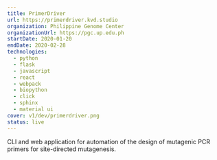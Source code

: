 ```yaml
---
title: PrimerDriver
url: https://primerdriver.kvd.studio
organization: Philippine Genome Center
organizationUrl: https://pgc.up.edu.ph
startDate: 2020-01-20
endDate: 2020-02-28
technologies:
  - python
  - flask
  - javascript
  - react
  - webpack
  - biopython
  - click
  - sphinx
  - material ui
cover: v1/dev/primerdriver.png
status: live
---
```


CLI and web application for automation of the design of mutagenic PCR primers for site-directed mutagenesis.

